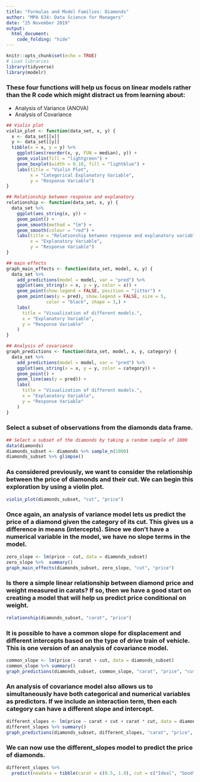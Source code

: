 ```yaml
---
title: "Formulas and Model Families: Diamonds"
author: "MPA 634: Data Science for Managers"
date: "25 November 2019"
output: 
  html_document:
    code_folding: "hide"
---
```


```r
knitr::opts_chunk$set(echo = TRUE)
# Load libraries
library(tidyverse)
library(modelr)
```  

### These four functions will help us focus on linear models rather than the R code which might distract us from learning about:  

*  Analysis of Variance (ANOVA)
*  Analysis of Covariance

```r
## Violin plot
violin_plot <- function(data_set, x, y) {
  x <- data_set[[x]]
  y <- data_set[[y]]
  tibble(x = x, y = y) %>%
    ggplot(aes(reorder(x, y, FUN = median), y)) +
    geom_violin(fill = "lightgreen") +
    geom_boxplot(width = 0.10, fill = "lightblue") +
    labs(title = "Violin Plot",
         x = "Categorical Explanatory Variable",
         y = "Response Variable")
}

## Relationship between response and explanatory
relationship <- function(data_set, x, y) {
  data_set %>%
    ggplot(aes_string(x, y)) +
    geom_point() +
    geom_smooth(method = "lm") +
    geom_smooth(colour = "red") +
    labs(title = "Relationship between response and explanatory variables",
         x = "Explanatory Variable",
         y = "Response Variable")
}

## main effects
graph_main_effects <- function(data_set, model, x, y) {
  data_set %>% 
    add_predictions(model = model, var = "pred") %>% 
    ggplot(aes_string(x = x, y = y, color = x)) +
    geom_point(show.legend = FALSE, position = "jitter") +
    geom_point(aes(y = pred), show.legend = FALSE, size = 5,
               color = "black", shape = 3,) +
    labs(
      title = "Visualization of different models.",
      x = "Explanatory Variable",
      y = "Response Variable"
    )
}

## Analysis of covariance
graph_predictions <- function(data_set, model, x, y, category) {
  data_set %>% 
    add_predictions(model = model, var = "pred") %>% 
    ggplot(aes_string(x = x, y = y, color = category)) +
    geom_point() +
    geom_line(aes(y = pred)) +
    labs(
      title = "Visualization of different models.",
      x = "Explanatory Variable",
      y = "Response Variable"
    )
}

```

### Select a subset of observations from the diamonds data frame.
```r
## Select a subset of the diamonds by taking a random sample of 1000
data(diamonds)
diamonds_subset <- diamonds %>% sample_n(1000)
diamonds_subset %>% glimpse()
```

### As considered previously, we want to consider the relationship between the price of diamonds and their cut. We can begin this exploration by using a violin plot.  

```r
violin_plot(diamonds_subset, "cut", "price")
```

### Once again, an analysis of variance model lets us predict the price of a diamond given the category of its cut. This gives us a difference in means (intercepts). Since we don't have a numerical variable in the model, we have no slope terms in the model.  

```r
zero_slope <- lm(price ~ cut, data = diamonds_subset)
zero_slope %>%  summary()
graph_main_effects(diamonds_subset, zero_slope, "cut", "price")
```

### Is there a simple linear relationship between diamond price and weight measured in carats? If so, then we have a good start on creating a model that will help us predict price conditional on weight.  

```r
relationship(diamonds_subset, "carat", "price")
```

### It is possible to have a common slope for displacement and different intercepts based on the type of drive train of vehicle. This is one version of an analysis of covariance model.  

```r
common_slope <- lm(price ~ carat + cut, data = diamonds_subset)
common_slope %>% summary()
graph_predictions(diamonds_subset, common_slope, "carat", "price", "cut")
```

### An analysis of covariance model also allows us to simultaneously have both categorical and numerical variables as predictors. If we include an interaction term, then each category can have a different slope and intercept.

```r
different_slopes <- lm(price ~ carat + cut + carat * cut, data = diamonds_subset)
different_slopes %>% summary()
graph_predictions(diamonds_subset, different_slopes, "carat", "price", "cut")
```

### We can now use the different_slopes model to predict the price of diamonds.

```r
different_slopes %>% 
  predict(newdata = tibble(carat = c(0.5, 1.0), cut = c("Ideal", "Good")))
```